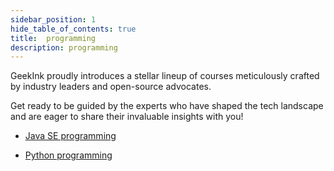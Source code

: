 ```yaml
---
sidebar_position: 1
hide_table_of_contents: true
title:  programming
description: programming 
---
```


GeekInk proudly introduces a stellar lineup of courses meticulously crafted by industry leaders and open-source advocates. 

Get ready to be guided by the experts who have shaped the tech landscape and are eager to share their invaluable insights with you!

- [Java SE programming](/java/intro.mdx)

- [Python programming](./python/intro.mdx)

